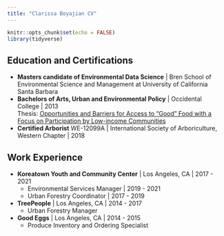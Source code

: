 ```yaml
---
title: "Clarissa Boyajian CV"
---
```


```r
knitr::opts_chunk$set(echo = FALSE)
library(tidyverse)
```

## Education and Certifications
- **Masters candidate of Environmental Data Science** | Bren School of Environmental Science and Management at University of California Santa Barbara  
- **Bachelors of Arts, Urban and Environmental Policy** | Occidental College | 2013  
  Thesis: [Opportunities and Barriers for Access to "Good" Food with a Focus on Participation by Low-income Communities](https://www.oxy.edu/sites/default/files/assets/UEP/Comps/2012/2013/Boyajian_Clarissa_All%20Bulk%20Everything.pdf)
- **Certified Arborist** WE-12099A | International Society of Arboriculture, Western Chapter | 2018


## Work Experience
- **Koreatown Youth and Community Center** | Los Angeles, CA | 2017 - 2021
  + Environmental Services Manager | 2019 - 2021
  + Urban Forestry Coordinator | 2017 - 2019
- **TreePeople** | Los Angeles, CA | 2014 - 2017
  + Urban Forestry Manager
- **Good Eggs** | Los Angeles, CA | 2014 - 2015
  + Produce Inventory and Ordering Specialist

